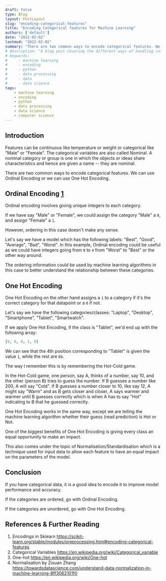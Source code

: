 ```yaml
---
draft: false
type: Blog
layout: PostLayout
slug: "encoding-categorical-features"
title: "Encoding Categorical features for Machine Learning"
authors: ['default']
date: "2022-02-02"
lastmod: "2022-02-02"
summary: "There are two common ways to encode categorical features. We can use Ordinal Encoding or we can use One Hot Encoding. Let's explore when you should use Ordinal encoding and when to use One hot encoding in this post."
# description: "A blog post covering the different ways of handling categorical features."
# keywords:
#     - machine learning
#     - encoding
#     - python
#     - data processing
#     - data
#     - data science
tags:
    - machine learning
    - encoding
    - python
    - data processing
    - data science
    - computer science
---
```


## Introduction

Features can be continuous like temperature or weight or categorical like "Male" or "Female". The categorical variables are also called Nominal. A nominal category or group is one in which the objects or ideas share characteristics and hence are given a name -- they are nominal.

There are two common ways to encode categorical features. We can use Ordinal Encoding or we can use One Hot Encoding.

## Ordinal Encoding [1]

Ordinal encoding involves giving unique integers to each category.

If we have say "Male" or "Female", we could assign the category "Male" a `0`, and assign "Female" a `1`.

However, ordering in this case doesn't make any sense.

Let's say we have a model which has the following labels: "Best", "Good", "Average", "Bad", "Worst". In this example, Ordinal encoding could be useful as we could have integers going from `0` to `4` from "Worst" to "Best" or the other way around.

The ordering information could be used by machine learning algorithms in this case to better understand the relationship between these categories.

## One Hot Encoding

One Hot Encoding on the other hand assigns a `1` to a category if it's the correct category for that datapoint or a `0` if not.

Let's say we have the following categories/classes: "Laptop", "Desktop", "Smartphone", "Tablet", "Smartwatch".

If we apply One Hot Encoding, if the class is "Tablet", we'd end up with the following array:
```python
[0, 0, 0, 1, 0]
```

We can see that the 4th position corresponding to "Tablet" is given the value `1`, while the rest are `0`s.

The way I remember this is by remembering the Hot-Cold game.

In the Hot-Cold game, one person, say A, thinks of a number, say 10, and the other (person B) tries to guess the number.
If B guesses a number like 200, A will say "Cold".
If B guesses a number closer to 10, like say 12, A might say "Warm" and as B gets closer and closer, A says warmer and warmer until B guesses correctly which is when A has to say "Hot" indicating to B that he guessed correctly.

One Hot Encoding works in the same way, except we are telling the machine learning algorithm whether their guess (read prediction) is Hot or Not.

One of the biggest benefits of One Hot Encoding is giving every class an equal opportunity to make an impact.

This also comes under the topic of Normalisation/Standardisation which is a technique used for input data to allow each feature to have an equal impact on the parameters of the model.

## Conclusion
If you have categorical data, it is a good idea to encode it to improve model performance and accuracy.

If the categories are ordered, go with Ordinal Encoding.

If the categories are unordered, go with One Hot Encoding.

## References & Further Reading
1. Encodings in Sklearn <https://scikit-learn.org/stable/modules/preprocessing.html#encoding-categorical-features>
2. Categorical Variables <https://en.wikipedia.org/wiki/Categorical_variable>
3. One-hot <https://en.wikipedia.org/wiki/One-hot>
4. Normalisation by Zixuan Zhang <https://towardsdatascience.com/understand-data-normalization-in-machine-learning-8ff3062101f0>

[1]: <https://scikit-learn.org/stable/modules/preprocessing.html#encoding-categorical-features>
